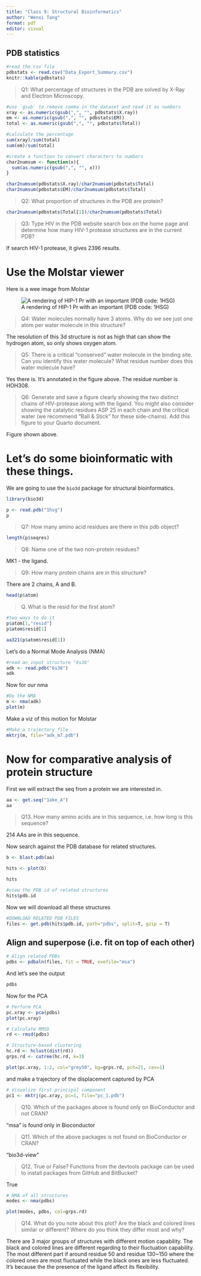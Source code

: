 ```yaml
---
title: "Class 9: Structural Bioinformatics"
author: "Wenxi Tang"
format: pdf
editor: visual
---
```


## PDB statistics

```r
#read the csv file
pdbstats <- read.csv("Data_Export_Summary.csv")
knitr::kable(pdbstats)
```

>Q1: What percentage of structures in the PDB are solved by X-Ray and Electron Microscopy.

```r
#use `gsub` to remove comma in the dataset and read it as numbers
xray <- as.numeric(gsub(",", "", pdbstats$X.ray))
em <- as.numeric(gsub(",", "", pdbstats$EM))
total <- as.numeric(gsub(",", "", pdbstats$Total))
```

```r
#calculate the percentage
sum(xray)/sum(total)
sum(em)/sum(total)
```

```r
#create a function to convert characters to numbers
char2numsum <- function(x){
  sum(as.numeric(gsub(",", "", x)))
}
```

```r
char2numsum(pdbstats$X.ray)/char2numsum(pdbstats$Total)
char2numsum(pdbstats$EM)/char2numsum(pdbstats$Total)
```


>Q2: What proportion of structures in the PDB are protein?

```r
char2numsum(pdbstats$Total[1])/char2numsum(pdbstats$Total)
```

>Q3: Type HIV in the PDB website search box on the home page and determine how many HIV-1 protease structures are in the current PDB?

If search HIV-1 protease, it gives 2396 results. 

# Use the Molstar viewer

Here is a wee image from Molstar

![A rendering of HIP-1 Pr with an important (PDB code: 1HSG)](1HSG-3.png)

>Q4: Water molecules normally have 3 atoms. Why do we see just one atom per water molecule in this structure?

The resolution of this 3d structure is not as high that can show the hydrogen atom, so only shows oxygen atom. 

>Q5: There is a critical “conserved” water molecule in the binding site. Can you identify this water molecule? What residue number does this water molecule have?

Yes there is. It's annotated in the figure above. The residue number is HOH308. 


>Q6: Generate and save a figure clearly showing the two distinct chains of HIV-protease along with the ligand. You might also consider showing the catalytic residues ASP 25 in each chain and the critical water (we recommend “Ball & Stick” for these side-chains). Add this figure to your Quarto document.

Figure shown above. 

# Let's do some bioinformatic with these things.

We are going to use the `bio3d` package for structural bioinformatics.

```r
library(bio3d)

p <- read.pdb("1hsg")
p
```

>Q7: How many amino acid residues are there in this pdb object? 

```r
length(p$seqres)
```

>Q8: Name one of the two non-protein residues?

MK1 - the ligand. 

>Q9: How many protein chains are in this structure? 

There are 2 chains, A and B. 


```r
head(p$atom)
```

>Q. What is the resid for the first atom?

```r
#two ways to do it
p$atom[1,"resid"]
p$atom$resid[1]
```

```r
aa321(p$atom$resid[1])
```

Let's do a Normal Mode Analysis (NMA)

```r
#read an input structure "6s36"
adk <- read.pdb("6s36")
adk
```

Now for our nma

```r
#Do the NMA
m <- nma(adk)
plot(m)
```

Make a viz of this motion for Molstar

```r
#Make a trajectory file
mktrj(m, file="adk_m7.pdb")
```


# Now for comparative analysis of protein structure

First we will extract the seq from a protein we are interested in.

```r
aa <- get.seq("1ake_A")
aa
```

>Q13. How many amino acids are in this sequence, i.e. how long is this sequence?

214 AAs are in this sequence. 


Now search against the PDB database for related structures.

```r
b <- blast.pdb(aa)
```
```r
hits <- plot(b)
```

```r
hits
```

```r
#view the PDB id of related structures
hits$pdb.id
```


Now we will download all these structures

```r
#DOWNLOAD RELATED PDB FILES
files <- get.pdb(hits$pdb.id, path="pdbs", split=T, gzip = T)
```


## Align and superpose (i.e. fit on top of each other)

```r
# Align related PDBs
pdbs <- pdbaln(files, fit = TRUE, exefile="msa")
```


And let's see the output

```r
pdbs
```

Now for the PCA

```r
# Perform PCA
pc.xray <- pca(pdbs)
plot(pc.xray)
```

```r
# Calculate RMSD
rd <- rmsd(pdbs)

# Structure-based clustering
hc.rd <- hclust(dist(rd))
grps.rd <- cutree(hc.rd, k=3)

plot(pc.xray, 1:2, col="grey50", bg=grps.rd, pch=21, cex=1)
```


and make a trajectory of the displacement captured by PCA

```r
# Visualize first principal component
pc1 <- mktrj(pc.xray, pc=1, file="pc_1.pdb")
```


>Q10. Which of the packages above is found only on BioConductor and not CRAN? 

"msa" is found only in Bioconductor

>Q11. Which of the above packages is not found on BioConductor or CRAN?

"bio3d-view"

>Q12. True or False? Functions from the devtools package can be used to install packages from GitHub and BitBucket?

True

```r
# NMA of all structures
modes <- nma(pdbs)
```

```r
plot(modes, pdbs, col=grps.rd)
```

>Q14. What do you note about this plot? Are the black and colored lines similar or different? Where do you think they differ most and why?

There are 3 major groups of structures with different motion capability. The black and colored lines are different regarding to their fluctuation capability. The most different part if around residue 50 and residue 130~150 where the colored ones are most fluctuated while the black ones are less fluctuated. It's because the the presence of the ligand affect its flexibility. 
